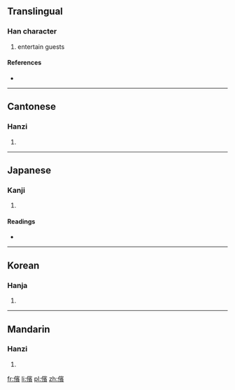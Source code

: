 {{also|傧}}
==Translingual==

===Han character===
{{Han char|rn=9|rad=人|as=14|sn=16|four=2328<sub>6</sub>|canj=人十一金 (OJMC)}}

# entertain guests

====References====
* {{Han ref|kx=0119.240|dkj=01214|dj=0253.020|hdz=10232.030|uh=5110|ud=20752|bh=BEAA|bd=48810}}

----

==Cantonese==

===Hanzi===
{{yue-hanzi|jyut=|y=ban3|sim=傧}}

# {{defn|lang=yue|sort=人14}}

----

==Japanese==

===Kanji===
{{ja-kanji|grade=|rs=人14}}

# {{defn|lang=ja|sort=人14}}

====Readings====
* {{ja-readings|on=[[ひん]] (hin)|kun=[[すすめる]] (susumeru), [[うやまう]] (uyamau), [[あいさつ]] (aisatsu)}}

----

==Korean==

===Hanja===
{{ko-hanja|hangeul=빈|rv=bin|mr=pin}}

# {{defn|lang=ko|sort=人14}}

----

==Mandarin==

===Hanzi===
{{cmn-hanzi|sim=傧|pin=[[bìn]] ([[bin4]])|wg=pin<sup>4</sup>}}

# {{defn|lang=cmn|sort=人14}}

[[fr:儐]]
[[li:儐]]
[[pl:儐]]
[[zh:儐]]